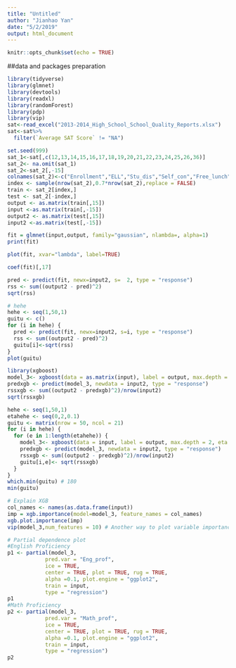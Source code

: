 ```yaml
---
title: "Untitled"
author: "Jianhao Yan"
date: "5/2/2019"
output: html_document
---
```


```r
knitr::opts_chunk$set(echo = TRUE)
```

##data and packages preparation
```r
library(tidyverse)
library(glmnet)
library(devtools)
library(readxl)
library(randomForest)
library(pdp)
library(vip)
sat<-read_excel("2013-2014_High_School_School_Quality_Reports.xlsx")
sat<-sat%>%
  filter(`Average SAT Score` != "NA")
```



```r
set.seed(999)
sat_1<-sat[,c(12,13,14,15,16,17,18,19,20,21,22,23,24,25,26,36)]
sat_2<- na.omit(sat_1)
sat_2<-sat_2[,-15]
colnames(sat_2)<-c("Enrollment","ELL","Stu_dis","Self_con","Free_lunch","Blc_His","Overage","Eng_prof","Math_prof","Perc_asian","Perc_blc","Perc_his","Perc_wht","Perc_other","sat")
index <- sample(nrow(sat_2),0.7*nrow(sat_2),replace = FALSE)
train <- sat_2[index,]
test <- sat_2[-index,]
output <- as.matrix(train[,15])
input <-as.matrix(train[,-15])
output2 <- as.matrix(test[,15])
input2 <-as.matrix(test[,-15])
```

```r
fit = glmnet(input,output, family="gaussian", nlambda=, alpha=1)
print(fit)
```

```r
plot(fit, xvar="lambda", label=TRUE)

coef(fit)[,17]

pred <- predict(fit, newx=input2, s=  2, type = "response")
rss <- sum((output2 - pred)^2)
sqrt(rss)

# hehe
hehe <- seq(1,50,1)
guitu <- c()
for (i in hehe) {
  pred <- predict(fit, newx=input2, s=i, type = "response")
  rss <- sum((output2 - pred)^2)
  guitu[i]<-sqrt(rss)
}
plot(guitu)
```

```r
library(xgboost)
model_3<- xgboost(data = as.matrix(input), label = output, max.depth = 2, eta = 0.4, nthread =2 , nrounds = 50)
predxgb <- predict(model_3, newdata = input2, type = "response")
rssxgb <- sum((output2 - predxgb)^2)/nrow(input2)
sqrt(rssxgb)

hehe <- seq(1,50,1)
etahehe <- seq(0,2,0.1)
guitu <- matrix(nrow = 50, ncol = 21)
for (i in hehe) {
  for (e in 1:length(etahehe)) {
    model_3<- xgboost(data = input, label = output, max.depth = 2, eta = etahehe[e], nthread =2 , nrounds = i)
    predxgb <- predict(model_3, newdata = input2, type = "response")
    rssxgb <- sum((output2 - predxgb)^2)/nrow(input2)
    guitu[i,e]<- sqrt(rssxgb)
  }
}
which.min(guitu) # 180
min(guitu)

# Explain XGB
col_names <- names(as.data.frame(input))
imp = xgb.importance(model=model_3, feature_names = col_names)
xgb.plot.importance(imp)
vip(model_3,num_features = 10) # Another way to plot variable importance

# Partial dependence plot
#English Proficiency
p1 <- partial(model_3,
            pred.var = "Eng_prof", 
            ice = TRUE,
            center = TRUE, plot = TRUE, rug = TRUE, 
            alpha =0.1, plot.engine = "ggplot2", 
            train = input,
            type = "regression")
p1
#Math Proficiency
p2 <- partial(model_3,
            pred.var = "Math_prof", 
            ice = TRUE,
            center = TRUE, plot = TRUE, rug = TRUE, 
            alpha =0.1, plot.engine = "ggplot2", 
            train = input,
            type = "regression")
p2

```

